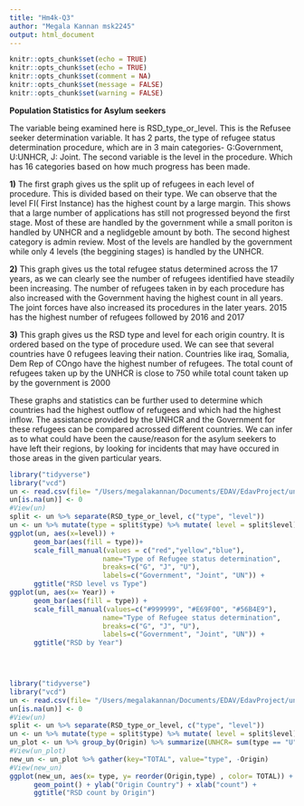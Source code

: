 ```yaml
---
title: "Hm4k-Q3"
author: "Megala Kannan msk2245"
output: html_document
---
```


```r
knitr::opts_chunk$set(echo = TRUE)
knitr::opts_chunk$set(echo = TRUE)
knitr::opts_chunk$set(comment = NA)
knitr::opts_chunk$set(message = FALSE)
knitr::opts_chunk$set(warning = FALSE)
```

**Population Statistics for Asylum seekers**

The variable being examined here is RSD_type_or_level. This is the Refusee seeker determination variable. It has 2 parts, the type of refugee status determination procedure, which are in 3 main categories- G:Government, U:UNHCR, J: Joint. The second variable is the level in the procedure. Which has 16 categories based on how much progress has been made.

**1)** The first graph gives us the split up of refugees in each level of procedure. This is divided based on their type. We can observe that the level FI( First Instance) has the highest count by a large margin. This shows that a large number of applications has still not progressed beyond the first stage. Most of these are handled by the government while a small poriton is handled by UNHCR and a neglidgeble amount by both. The second highest category is admin review. Most of the levels are handled by the government while only 4 levels (the beggining stages) is handled by the UNHCR.

**2)** This graph gives us the total refugee status determined across the 17 years, as we can clearly see the number of refugees identified have steadily been increasing. The number of refugees taken in by each procedure has also increased with the Government having the highest count in all years. The joint forces have also increased its procedures in the later years. 2015 has the highest number of refugees followed by 2016 and 2017

**3)** This graph gives us the RSD type and level for each origin country. It is ordered based on the type of procedure used. We can see that several countries have 0 refugees leaving their nation. Countries like iraq, Somalia, Dem Rep of COngo have the highest number of refugees. The total count of refugees taken up by the UNHCR is close to 750 while total count taken up by the government is 2000

These graphs and statistics can be further used to determine which countries had the highest outflow of refugees and which had the highest inflow. The assistance provided by the UNHCR and the Government for these refugees can be compared acrossed different countries. We can infer as to what could have been the cause/reason for the asylum seekers to have left their regions, by looking for incidents that may have occured in those areas in the given particular years.


```r
library("tidyverse")
library("vcd")
un <- read.csv(file= "/Users/megalakannan/Documents/EDAV/EdavProject/unhcr_popstats_export_asylum_seekers_all_data.csv")
un[is.na(un)] <- 0
#View(un)
split <- un %>% separate(RSD_type_or_level, c("type", "level"))
un <- un %>% mutate(type = split$type) %>% mutate( level = split$level)
ggplot(un, aes(x=level)) +
      geom_bar(aes(fill = type))+
      scale_fill_manual(values = c("red","yellow","blue"),
                       name="Type of Refugee status determination",
                       breaks=c("G", "J", "U"),
                       labels=c("Government", "Joint", "UN")) +
      ggtitle("RSD level vs Type")
ggplot(un, aes(x= Year)) +
      geom_bar(aes(fill = type)) +
      scale_fill_manual(values=c("#999999", "#E69F00", "#56B4E9"), 
                       name="Type of Refugee status determination",
                       breaks=c("G", "J", "U"),
                       labels=c("Government", "Joint", "UN")) +
      ggtitle("RSD by Year")

     



```
```r
library("tidyverse")
library("vcd")
un <- read.csv(file= "/Users/megalakannan/Documents/EDAV/EdavProject/unhcr_popstats_export_asylum_seekers_all_data.csv")
un[is.na(un)] <- 0
#View(un)
split <- un %>% separate(RSD_type_or_level, c("type", "level"))
un <- un %>% mutate(type = split$type) %>% mutate( level = split$level)
un_plot <- un %>% group_by(Origin) %>% summarize(UNHCR= sum(type == "U"), GOV= sum(type=="G"))
#View(un_plot)
new_un <- un_plot %>% gather(key="TOTAL", value="type", -Origin)
#View(new_un)
ggplot(new_un, aes(x= type, y= reorder(Origin,type) , color= TOTAL)) + 
      geom_point() + ylab("Origin Country") + xlab("count") + 
      ggtitle("RSD count by Origin")

```



